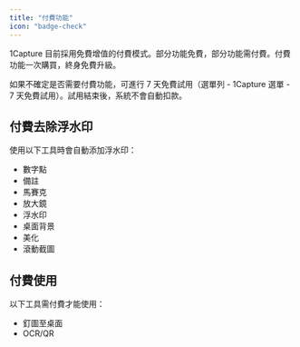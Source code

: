 ```yaml
---
title: "付費功能"
icon: "badge-check"
---
```

  
1Capture 目前採用免費增值的付費模式。部分功能免費，部分功能需付費。付費功能一次購買，終身免費升級。
  
如果不確定是否需要付費功能，可進行 7 天免費試用（選單列 - 1Capture 選單 - 7 天免費試用）。試用結束後，系統不會自動扣款。
  
## 付費去除浮水印
  
使用以下工具時會自動添加浮水印：
  
- 數字點
- 備註
- 馬賽克
- 放大鏡
- 浮水印
- 桌面背景
- 美化
- 滾動截圖
  
## 付費使用
  
以下工具需付費才能使用：
  
- 釘圖至桌面
- OCR/QR